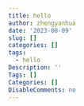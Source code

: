 ```yaml
---
title: hello
author: zhengyanhua
date: '2023-08-09'
slug: []
categories: []
tags:
  - hello
Description: ''
Tags: []
Categories: []
DisableComments: no
---
```

